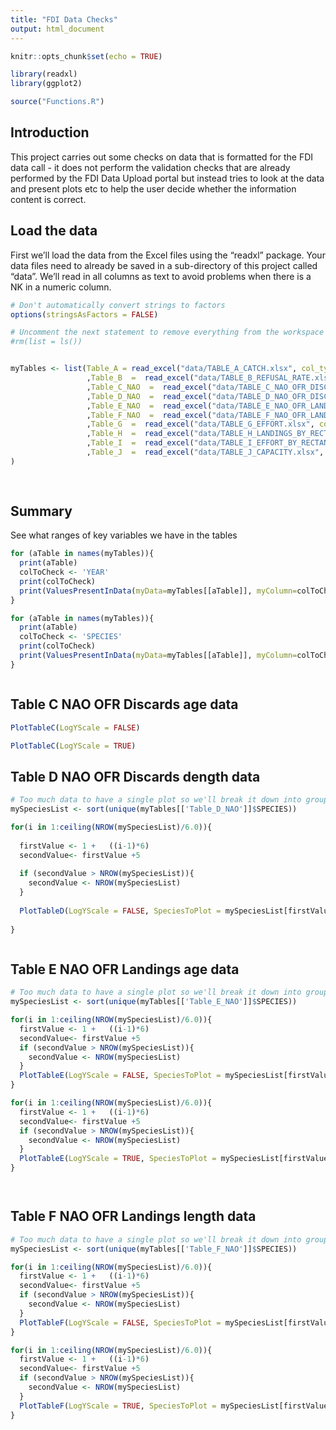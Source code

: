 ```yaml
---
title: "FDI Data Checks"
output: html_document
---
```


```r
knitr::opts_chunk$set(echo = TRUE)

library(readxl)
library(ggplot2)

source("Functions.R")

```

## Introduction

This project carries out some checks on data that is formatted for the FDI data call  - it does not perform the validation checks that are already performed by the FDI Data Upload portal but instead tries to look at the data and present plots etc to help the user decide whether the information content is correct.

## Load the data

First we'll load the data from the Excel files using the "readxl" package.  Your data files need to already be saved in a sub-directory of this project called "data".  We'll read in all columns as text to avoid problems when there is a NK in a numeric column.

```r

# Don't automatically convert strings to factors
options(stringsAsFactors = FALSE)

# Uncomment the next statement to remove everything from the workspace and start with a clean environment
#rm(list = ls())


myTables <- list(Table_A = read_excel("data/TABLE_A_CATCH.xlsx", col_types = "text")
                 ,Table_B  =  read_excel("data/TABLE_B_REFUSAL_RATE.xlsx", col_types = "text")
                 ,Table_C_NAO  =  read_excel("data/TABLE_C_NAO_OFR_DISCARDS_AGE.xlsx", col_types = "text")
                 ,Table_D_NAO  =  read_excel("data/TABLE_D_NAO_OFR_DISCARDS_LENGTH.xlsx", col_types = "text")
                 ,Table_E_NAO  =  read_excel("data/TABLE_E_NAO_OFR_LANDINGS_AGE.xlsx", col_types = "text")
                 ,Table_F_NAO  =  read_excel("data/TABLE_F_NAO_OFR_LANDINGS_LENGTH.xlsx", col_types = "text")
                 ,Table_G  =  read_excel("data/TABLE_G_EFFORT.xlsx", col_types = "text")
                 ,Table_H  =  read_excel("data/TABLE_H_LANDINGS_BY_RECTANGLE.xlsx", col_types = "text")
                 ,Table_I  =  read_excel("data/TABLE_I_EFFORT_BY_RECTANGLE.xlsx", col_types = "text")
                 ,Table_J  =  read_excel("data/TABLE_J_CAPACITY.xlsx", col_types = "text")
)
                   
                   


```

## Summary

See what ranges of key variables we have in the tables


```r

for (aTable in names(myTables)){
  print(aTable)
  colToCheck <- 'YEAR'
  print(colToCheck)
  print(ValuesPresentInData(myData=myTables[[aTable]], myColumn=colToCheck))
}

for (aTable in names(myTables)){
  print(aTable)
  colToCheck <- 'SPECIES'
  print(colToCheck)
  print(ValuesPresentInData(myData=myTables[[aTable]], myColumn=colToCheck))
}



```


## Table C NAO OFR Discards age data


```r

PlotTableC(LogYScale = FALSE)

PlotTableC(LogYScale = TRUE)


```

## Table D NAO OFR Discards dength data

```r

# Too much data to have a single plot so we'll break it down into groups of 6 species
mySpeciesList <- sort(unique(myTables[['Table_D_NAO']]$SPECIES))

for(i in 1:ceiling(NROW(mySpeciesList)/6.0)){
  
  firstValue <- 1 +   ((i-1)*6) 
  secondValue<- firstValue +5
  
  if (secondValue > NROW(mySpeciesList)){
    secondValue <- NROW(mySpeciesList)
  }
  
  PlotTableD(LogYScale = FALSE, SpeciesToPlot = mySpeciesList[firstValue:secondValue])
  
}



```

## Table E NAO OFR Landings age data


```r

# Too much data to have a single plot so we'll break it down into groups of 6 species
mySpeciesList <- sort(unique(myTables[['Table_E_NAO']]$SPECIES))

for(i in 1:ceiling(NROW(mySpeciesList)/6.0)){
  firstValue <- 1 +   ((i-1)*6) 
  secondValue<- firstValue +5
  if (secondValue > NROW(mySpeciesList)){
    secondValue <- NROW(mySpeciesList)
  }
  PlotTableE(LogYScale = FALSE, SpeciesToPlot = mySpeciesList[firstValue:secondValue])
}

for(i in 1:ceiling(NROW(mySpeciesList)/6.0)){
  firstValue <- 1 +   ((i-1)*6) 
  secondValue<- firstValue +5
  if (secondValue > NROW(mySpeciesList)){
    secondValue <- NROW(mySpeciesList)
  }
  PlotTableE(LogYScale = TRUE, SpeciesToPlot = mySpeciesList[firstValue:secondValue])
}




```

## Table F NAO OFR Landings length data

```r

# Too much data to have a single plot so we'll break it down into groups of 6 species
mySpeciesList <- sort(unique(myTables[['Table_F_NAO']]$SPECIES))

for(i in 1:ceiling(NROW(mySpeciesList)/6.0)){
  firstValue <- 1 +   ((i-1)*6) 
  secondValue<- firstValue +5
  if (secondValue > NROW(mySpeciesList)){
    secondValue <- NROW(mySpeciesList)
  }
  PlotTableF(LogYScale = FALSE, SpeciesToPlot = mySpeciesList[firstValue:secondValue])
}

for(i in 1:ceiling(NROW(mySpeciesList)/6.0)){
  firstValue <- 1 +   ((i-1)*6) 
  secondValue<- firstValue +5
  if (secondValue > NROW(mySpeciesList)){
    secondValue <- NROW(mySpeciesList)
  }
  PlotTableF(LogYScale = TRUE, SpeciesToPlot = mySpeciesList[firstValue:secondValue])
}

```



